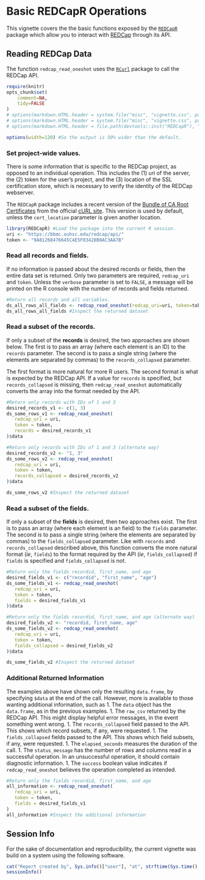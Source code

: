 <!--
%\VignetteEngine{knitr::knitr}
%\VignetteIndexEntry{Basic REDCapR Operations}
-->

# Basic REDCapR Operations
This vignette covers the the basic functions exposed by the [`REDCapR`](https://github.com/OuhscCcanMiechvEvaluation/REDCapR) package which allow you to interact with [REDCap](http://www.project-redcap.org/) through its API.

## Reading REDCap Data
The function `redcap_read_oneshot` uses the [`RCurl`](http://cran.r-project.org/web/packages/RCurl/index.html) package to call the REDCap API.
```{r set_options, echo=FALSE, results='hide'}
require(knitr)
opts_chunk$set(
    comment=NA, 
    tidy=FALSE
)
# options(markdown.HTML.header = system.file("misc", "vignette.css", package = "knitr"))
# options(markdown.HTML.header = system.file("misc", "vignette.css", package = "REDCapR"))
# options(markdown.HTML.header = file.path(devtools::inst("REDCapR"), "misc", "vignette.css"))

options(width=120) #So the output is 50% wider than the default.
```

### Set project-wide values.
There is some information that is specific to the REDCap project, as opposed to an individual operation.  This includes the (1) uri of the server, the (2) token for the user's project, and the (3) location of the SSL certification store, which is necessary to verify the identity of the REDCap webserver.  

The `REDCapR` package includes a recent version of the [Bundle of CA Root Certificates](http://curl.haxx.se/ca/cacert.pem) from the official [cURL site](http://curl.haxx.se).  This version is used by default, unless the `cert_location` parameter is given another location.

```{r project_values}
library(REDCapR) #Load the package into the current R session.
uri <- "https://bbmc.ouhsc.edu/redcap/api/"
token <- "9A81268476645C4E5F03428B8AC3AA7B"
```

### Read all records and fields.
If no information is passed about the desired records or fields, then the entire data set is returned.  Only two parameters are required, `redcap_uri` and `token`.  Unless the `verbose` parameter is set to `FALSE`, a message will be printed on the R console with the number of records and fields returned.

```{r return_all}
#Return all records and all variables.
ds_all_rows_all_fields <- redcap_read_oneshot(redcap_uri=uri, token=token)$data
ds_all_rows_all_fields #Inspect the returned dataset
```

### Read a subset of the records.
If only a subset of the **records** is desired, the two approaches are shown below.  The first is to pass an array (where each element is an ID) to the `records` parameter.  The second is to pass a single string (where the elements are separated by commas) to the `records_collapsed` parameter.  

The first format is more natural for more R users.  The second format is what is expected by the REDCap API.  If a value for `records` is specified, but `records_collapsed` is missing, then `redcap_read_oneshot` automatically converts the array into the format needed by the API.

```{r read_row_subset, results='hold'}
#Return only records with IDs of 1 and 3
desired_records_v1 <- c(1, 3)
ds_some_rows_v1 <- redcap_read_oneshot(
   redcap_uri = uri, 
   token = token, 
   records = desired_records_v1
)$data

#Return only records with IDs of 1 and 3 (alternate way)
desired_records_v2 <- "1, 3"
ds_some_rows_v2 <- redcap_read_oneshot(
   redcap_uri = uri, 
   token = token, 
   records_collapsed = desired_records_v2
)$data

ds_some_rows_v2 #Inspect the returned dataset
```

### Read a subset of the fields.
If only a subset of the **fields** is desired, then two approaches exist.  The first is to pass an array (where each element is an field) to the `fields` parameter.  The second is to pass a single string (where the elements are separated by commas) to the `fields_collapsed` parameter. Like with `records` and `records_collapsed` described above, this function converts the more natural format (*ie*, `fields`) to the format required by the API (*ie*, `fields_collapsed`) if `fields` is specified and `fields_collapsed` is not.

```{r read_field_subset}
#Return only the fields recordid, first_name, and age
desired_fields_v1 <- c("recordid", "first_name", "age")
ds_some_fields_v1 <- redcap_read_oneshot(
   redcap_uri = uri, 
   token = token, 
   fields = desired_fields_v1
)$data

#Return only the fields recordid, first_name, and age (alternate way)
desired_fields_v2 <- "recordid, first_name, age"
ds_some_fields_v2 <- redcap_read_oneshot(
   redcap_uri = uri, 
   token = token, 
   fields_collapsed = desired_fields_v2
)$data

ds_some_fields_v2 #Inspect the returned dataset
```

### Additional Returned Information
The examples above have shown only the resulting `data.frame`, by specifying `$data` at the end of the call.  However, more is available to those wanting additional information, such as
 1. The `data` object has the `data.frame`, as in the previous examples.
 1. The `raw_csv` returned by the REDCap API. This might display helpful error messages, in the event something went wrong.
 1. The `records_collapsed` field passed to the API.  This shows which record subsets, if any, were requested.
 1. The `fields_collapsed` fields passed to the API.  This shows which field subsets, if any, were requested.
 1. The `elapsed_seconds` measures the duration of the call.
 1. The `status_message` has the number of rows and columns read in a successful operation.  In an unsuccessful operation, it should contain diagnostic information.
 1. The `success` boolean value indicates if `redcap_read_oneshot` believes the operation completed as intended.

```{r read_not_just_dataframe}
#Return only the fields recordid, first_name, and age
all_information <- redcap_read_oneshot(
   redcap_uri = uri, 
   token = token, 
   fields = desired_fields_v1
)
all_information #Inspect the additional information
```

## Session Info
For the sake of documentation and reproducibility, the current vignette was build on a system using the following software.

```{r session_info, echo=FALSE}
cat("Report created by", Sys.info()["user"], "at", strftime(Sys.time(), "%F, %T %z"))
sessionInfo()
```
